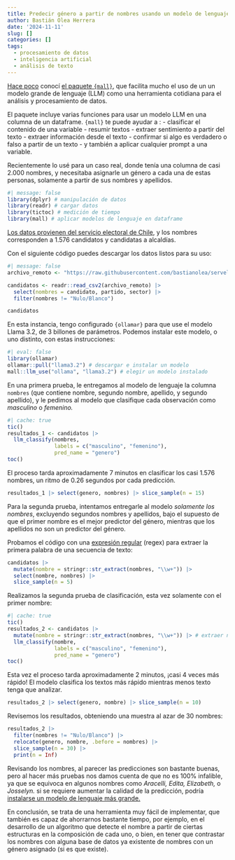 ```yaml
---
title: Predecir género a partir de nombres usando un modelo de lenguaje en R
author: Bastián Olea Herrera
date: '2024-11-11'
slug: []
categories: []
tags:
  - procesamiento de datos
  - inteligencia artificial
  - análisis de texto
---
```


[Hace poco](https://bastianolea.rbind.io/blog/introduccion_llm_mall/) conocí [el paquete `{mall}`](https://mlverse.github.io/mall/), que facilita mucho el uso de un un modelo grande de lenguaje (LLM) como una herramienta cotidiana para el análisis y procesamiento de datos. 

El paquete incluye varias funciones para usar un modelo LLM en una columna de un dataframe. `{mall}` te puede ayudar a :
- clasificar el contenido de una variable
- resumir textos
- extraer sentimiento a partir del texto
- extraer información desde el texto
- confirmar si algo es verdadero o falso a partir de un texto
- y también a aplicar cualquier prompt a una variable.

Recientemente lo usé para un caso real, donde tenía una columna de casi 2.000 nombres, y necesitaba asignarle un género a cada una de estas personas, solamente a partir de sus nombres y apellidos. 

```r
#| message: false
library(dplyr) # manipulación de datos
library(readr) # cargar datos
library(tictoc) # medición de tiempo
library(mall) # aplicar modelos de lenguaje en dataframe
```

[Los datos provienen del servicio electoral de Chile](https://github.com/bastianolea/servel_scraping_votaciones), y los nombres corresponden a 1.576 candidatos y candidatas a alcaldías.

Con el siguiente código puedes descargar los datos listos para su uso:
```r
#| message: false
archivo_remoto <- "https://raw.githubusercontent.com/bastianolea/servel_scraping_votaciones/refs/heads/main/datos/resultados_alcaldes_2024.csv"

candidatos <- readr::read_csv2(archivo_remoto) |> 
  select(nombres = candidato, partido, sector) |> 
  filter(nombres != "Nulo/Blanco")

candidatos
```

En esta instancia, tengo configurado `{ollamar}` para que use el modelo Llama 3.2, de 3 billones de parámetros. Podemos instalar este modelo, o uno distinto, con estas instrucciones:

```r
#| eval: false
library(ollamar)
ollamar::pull("llama3.2") # descargar e instalar un modelo
mall::llm_use("ollama", "llama3.2") # elegir un modelo instalado
```


En una primera prueba, le entregamos al modelo de lenguaje la columna `nombres` (que contiene nombre, segundo nombre, apellido, y segundo apellido), y le pedimos al modelo que clasifique cada observación como _masculino_ o _femenino._

```r
#| cache: true
tic()
resultados_1 <- candidatos |> 
  llm_classify(nombres,
               labels = c("masculino", "femenino"),
               pred_name = "genero")
toc()
```

El proceso tarda aproximadamente 7 minutos en clasificar los casi 1.576 nombres, un ritmo de 0.26 segundos por cada predicción.

```r
resultados_1 |> select(genero, nombres) |> slice_sample(n = 15)
```

Para la segunda prueba, intentamos entregarle al modelo *solamente los nombres*, excluyendo segundos nombres y apellidos, bajo el supuesto de que el primer nombre es el mejor predictor del género, mientras que los apellidos no son un predictor del género.

Probamos el código con una [expresión regular](https://stringr.tidyverse.org/articles/regular-expressions.html) (regex) para extraer la primera palabra de una secuencia de texto:
```r
candidatos |> 
  mutate(nombre = stringr::str_extract(nombres, "\\w+")) |> 
  select(nombre, nombres) |> 
  slice_sample(n = 5)
```

Realizamos la segunda prueba de clasificación, esta vez solamente con el primer nombre:
```r
#| cache: true
tic()
resultados_2 <- candidatos |> 
  mutate(nombre = stringr::str_extract(nombres, "\\w+")) |> # extraer nombres
  llm_classify(nombre,
               labels = c("masculino", "femenino"),
               pred_name = "genero")
toc()
```

Esta vez el proceso tarda aproximadamente 2 minutos, ¡casi 4 veces más rápido! El modelo clasifica los textos más rápido mientras menos texto tenga que analizar.

```r
resultados_2 |> select(genero, nombre) |> slice_sample(n = 10)
```

Revisemos los resultados, obteniendo una muestra al azar de 30 nombres:
```r
resultados_2 |> 
  filter(nombres != "Nulo/Blanco") |> 
  relocate(genero, nombre, .before = nombres) |> 
  slice_sample(n = 30) |> 
  print(n = Inf)
```
Revisando los nombres, al parecer las predicciones son bastante buenas, pero al hacer más pruebas nos damos cuenta de que no es 100% infalible, ya que se equivoca en algunos nombres como _Aracelli, Edita, Elizabeth,_ o _Josselyn._ si se requiere aumentar la calidad de la predicción, podría [instalarse un modelo de lenguaje más grande.](https://ollama.com/library)

En conclusión, se trata de una herramienta muy fácil de implementar, que también es capaz de ahorrarnos bastante tiempo, por ejemplo, en el desarrollo de un algoritmo que detecte el nombre a partir de ciertas estructuras en la composición de cada uno, o bien, en tener que contrastar los nombres con alguna base de datos ya existente de nombres con un género asignado (si es que existe).